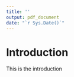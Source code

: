 ```yaml
---
title: ''
output: pdf_document
date: "`r Sys.Date()`"
---
```


# Introduction

This is the introduction